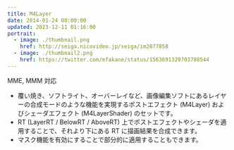 ```yaml
---
title: M4Layer
date: 2014-01-24 00:00:00
updated: 2023-12-11 01:16:00
portrait:
  - image: ./thumbnail.png
    href: http://seiga.nicovideo.jp/seiga/im2077858
  - image: ./thumbnail2.png
    href: https://twitter.com/mfakane/status/1563691329703788544
---
```



<DownloadLink path="mme-effects/M4Layer/M4Layer_r11.zip" />
<FaInline type="fas" icon="check" /> MME, MMM 対応

- 覆い焼き、ソフトライト、オーバーレイなど、画像編集ソフトにあるレイヤーの合成モードのような機能を実現するポストエフェクト (M4Layer) およびシェーダエフェクト (M4LayerShader) のセットです。
- RT (LayerRT / BelowRT / AboveRT) 上でポストエフェクトやシェーダを適用することで、それより下にある RT に描画結果を合成できます。
- マスク機能を有効にすることで部分的に適用することもできます。
